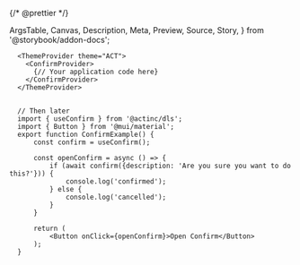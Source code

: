 {/* @prettier */}

  ArgsTable,
  Canvas,
  Description,
  Meta,
  Preview,
  Source,
  Story,
} from '@storybook/addon-docs';


<Meta
  argTypes={argTypes}
  component={ConfirmationDialog}
  title="Organisms/ConfirmDialog/Hook"
  render={Template}
/>

<Description of={useConfirm} />

```tsx
  <ThemeProvider theme="ACT">
    <ConfirmProvider>
      {// Your application code here}
    </ConfirmProvider>
  </ThemeProvider>


  // Then later
  import { useConfirm } from '@actinc/dls';
  import { Button } from '@mui/material';
  export function ConfirmExample() {
      const confirm = useConfirm();

      const openConfirm = async () => {
          if (await confirm({description: 'Are you sure you want to do this?'})) {
              console.log('confirmed');
          } else {
              console.log('cancelled');
          }
      }

      return (
          <Button onClick={openConfirm}>Open Confirm</Button>
      );
  }
```

<Canvas>
  <Story args={{}} name="Default" />
</Canvas>

<ArgsTable story="Default" />

